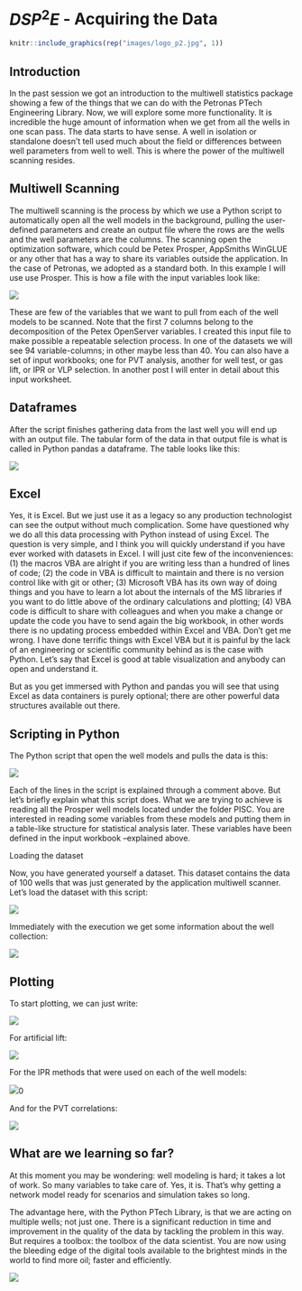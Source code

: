 # $DSP^2E$ - Acquiring the Data

```r
knitr::include_graphics(rep("images/logo_p2.jpg", 1))
```


## Introduction

In the past session we got an introduction to the multiwell statistics package showing a few of the things that we can do with the Petronas PTech Engineering Library. Now, we will explore some more functionality. It is incredible the huge amount of information when we get from all the wells in one scan pass. The data starts to have sense. A well in isolation or standalone doesn’t tell used much about the field or differences between well parameters from well to well. This is where the power of the multiwell scanning resides. 



## Multiwell Scanning

The multiwell scanning is the process by which we use a Python script to automatically open all the well models in the background, pulling the user-defined parameters and create an output file where the rows are the wells and the well parameters are the columns. The scanning open the optimization software, which could be Petex Prosper, AppSmiths WinGLUE or any other that has a way to share its variables outside the application. In the case of Petronas, we adopted as a standard both. In this example I will use use Prosper. This is how a file with the input variables look like:

![](./images/table.jpg)

These are few of the variables that we want to pull from each of the well models to be scanned. Note that the first 7 columns belong to the decomposition of the Petex OpenServer variables. I created this input file to make possible a repeatable selection process. In one of the datasets we will see 94 variable-columns; in other maybe less than 40. You can also have a set of input workbooks; one for PVT analysis, another for well test, or gas lift, or IPR or VLP selection. In another post I will enter in detail about this input worksheet.

## Dataframes

After the script finishes gathering data from the last well you will end up with an output file. The tabular form of the data in that output file is what is called in Python pandas a dataframe. The table looks like this:

![](./images/multiwells.jpg)


## Excel

Yes, it is Excel. But we just use it as a legacy so any production technologist can see the output without much complication. Some have questioned why we do all this data processing with Python instead of using Excel. The question is very simple, and I think you will quickly understand if you have ever worked with datasets in Excel. I will just cite few of the inconveniences: (1) the macros VBA are alright if you are writing less than a hundred of lines of code; (2) the code in VBA is difficult to maintain and there is no version control like with git or other; (3) Microsoft VBA has its own way of doing things and you have to learn a lot about the internals of the MS libraries if you want to do little above of the ordinary calculations and plotting; (4) VBA code is difficult to share with colleagues and when you make a change or update the code you have to send again the big workbook, in other words there is no updating process embedded within Excel and VBA. Don't get me wrong. I have done terrific things with Excel VBA but it is painful by the lack of an engineering or scientific community behind as is the case with Python. Let's say that Excel is good at table visualization and anybody can open and understand it.

But as you get immersed with Python and pandas you will see that using Excel as data containers is purely optional; there are other powerful data structures available out there.

## Scripting in Python

The Python script that open the well models and pulls the data is this:

![](./images/script-open-model.jpg)

Each of the lines in the script is explained through a comment above. But let’s briefly explain what this script does. What we are trying to achieve is reading all the Prosper well models located under the folder PISC. You are interested in reading some variables from these models and putting them in a table-like structure for statistical analysis later. These variables have been defined in the input workbook –explained above. 

Loading the dataset

Now, you have generated yourself a dataset. This dataset contains the data of 100 wells that was just generated by the application multiwell scanner. Let's load the dataset with this script:

![](./images/script_loading_dataset.jpg)


Immediately with the execution we get some information about the well collection:

![](./images/result_well_collection.jpg)

## Plotting

To start plotting, we can just write:

![](./images/analysts.jpg)

For artificial lift:

![](./images/artificial_lift.jpg)

For the IPR methods that were used on each of the well models:

![](./images/ipr_corrs.jpg)0

And for the PVT correlations:

![](./images/pvt_corrs.jpg)

## What are we learning so far?

At this moment you may be wondering: well modeling is hard; it takes a lot of work. So many variables to take care of. Yes, it is. That’s why getting a network model ready for scenarios and simulation takes so long. 

The advantage here, with the Python PTech Library, is that we are acting on multiple wells; not just one. There is a significant reduction in time and improvement in the quality of the data by tackling the problem in this way. But requires a toolbox: the toolbox of the data scientist. You are now using the bleeding edge of the digital tools available to the brightest minds in the world to find more oil; faster and efficiently.

![](./images/ipr_corrs.jpg)


